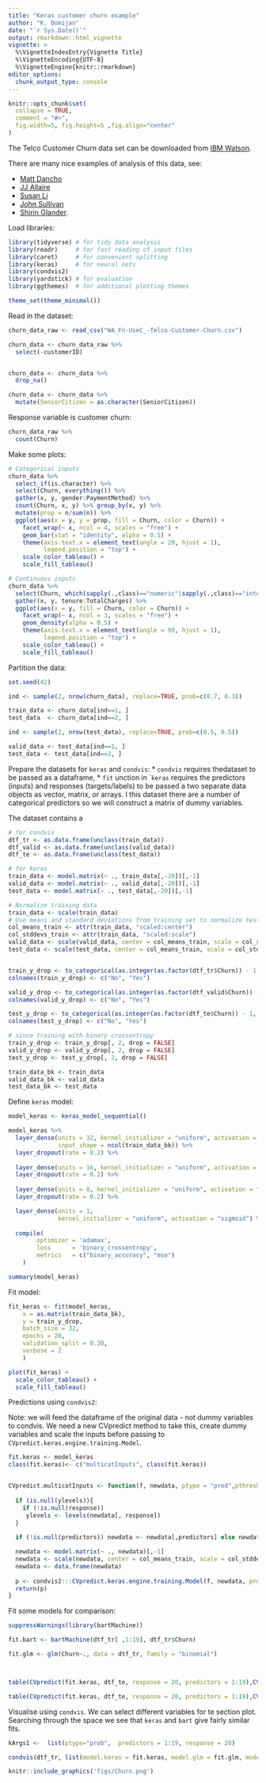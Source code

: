 ```yaml
---
title: "Keras customer churn example"
author: "K. Domijan"
date: "`r Sys.Date()`"
output: rmarkdown::html_vignette
vignette: >
  %\VignetteIndexEntry{Vignette Title}
  %\VignetteEncoding{UTF-8}
  %\VignetteEngine{knitr::rmarkdown}
editor_options: 
  chunk_output_type: console
---
```


```r
knitr::opts_chunk$set(
  collapse = TRUE,
  comment = "#>",
  fig.width=5, fig.height=5 ,fig.align="center"
)
```

The Telco Customer Churn data set can be downloaded from  [IBM Watson](https://www.ibm.com/communities/analytics/watson-analytics-blog/predictive-insights-in-the-telco-customer-churn-data-set/).

There are many nice examples of analysis of this data, see:

* [Matt Dancho](http://www.business-science.io/business/2017/11/28/customer_churn_analysis_keras.html)
* [JJ Allaire](https://github.com/rstudio/keras-customer-churn)
* [Susan Li](https://towardsdatascience.com/predict-customer-churn-with-r-9e62357d47b4)
* [John Sullivan](https://jtsulliv.github.io/churn-eda/)
* [Shirin Glander](https://www.r-bloggers.com/code-for-case-study-customer-churn-with-keras-tensorflow-and-h2o/).

Load libraries:
```r
library(tidyverse) # for tidy data analysis
library(readr)     # for fast reading of input files
library(caret)     # for convenient splitting
library(keras)     # for neural nets
library(condvis2)
library(yardstick) # for evaluation
library(ggthemes)  # for additional plotting themes

theme_set(theme_minimal())
```

Read in the dataset:
```r
churn_data_raw <- read_csv("WA_Fn-UseC_-Telco-Customer-Churn.csv")

churn_data <- churn_data_raw %>%
  select(-customerID)


churn_data <- churn_data %>%
  drop_na()

churn_data <- churn_data %>%
  mutate(SeniorCitizen = as.character(SeniorCitizen))

```

Response variable is customer churn:

```r
churn_data_raw %>%
  count(Churn)
```

Make some plots:

```r

# Categorical inputs
churn_data %>%
  select_if(is.character) %>%
  select(Churn, everything()) %>%
  gather(x, y, gender:PaymentMethod) %>%
  count(Churn, x, y) %>% group_by(x, y) %>%
  mutate(prop = n/sum(n)) %>%
  ggplot(aes(x = y, y = prop, fill = Churn, color = Churn)) +
    facet_wrap(~ x, ncol = 4, scales = "free") +
    geom_bar(stat = "identity", alpha = 0.5) +
    theme(axis.text.x = element_text(angle = 20, hjust = 1),
          legend.position = "top") +
    scale_color_tableau() +
    scale_fill_tableau()

# Continuous inputs
churn_data %>% 
  select(Churn, which(sapply(.,class)=="numeric"|sapply(.,class)=="integer")) %>%
  gather(x, y, tenure:TotalCharges) %>%
  ggplot(aes(x = y, fill = Churn, color = Churn)) +
    facet_wrap(~ x, ncol = 3, scales = "free") +
    geom_density(alpha = 0.5) +
    theme(axis.text.x = element_text(angle = 90, hjust = 1),
          legend.position = "top") +
    scale_color_tableau() +
    scale_fill_tableau()

```

Partition the data:
```r
set.seed(42)

ind <- sample(2, nrow(churn_data), replace=TRUE, prob=c(0.7, 0.3))

train_data <- churn_data[ind==1, ]
test_data  <- churn_data[ind==2, ]

ind <- sample(2, nrow(test_data), replace=TRUE, prob=c(0.5, 0.5))

valid_data <- test_data[ind==1, ]
test_data <- test_data[ind==2, ]
```

Prepare the datasets for `keras` and `condvis`:
* `condvis` requires thedataset to be passed as a dataframe,
* `fit` unction in ``keras` requires the predictors (inputs) and responses (targets/labels) to be passed a two separate data objects as vector, matrix, or arrays. I this dataset there are a number of categorical predictors so we will construct a matrix of dummy variables. 

The dataset contains a 

```r

# for condvis
dtf_tr <- as.data.frame(unclass(train_data))
dtf_valid <- as.data.frame(unclass(valid_data))
dtf_te <- as.data.frame(unclass(test_data))

# for keras
train_data <- model.matrix(~ ., train_data[,-20])[,-1]
valid_data <- model.matrix(~ ., valid_data[,-20])[,-1]
test_data <- model.matrix(~ ., test_data[,-20])[,-1]

# Normalize training data
train_data <- scale(train_data)
# Use means and standard deviations from training set to normalize test set
col_means_train <- attr(train_data, "scaled:center")
col_stddevs_train <- attr(train_data, "scaled:scale")
valid_data <- scale(valid_data, center = col_means_train, scale = col_stddevs_train)
test_data <- scale(test_data, center = col_means_train, scale = col_stddevs_train)


train_y_drop <- to_categorical(as.integer(as.factor(dtf_tr$Churn)) - 1, 2)
colnames(train_y_drop) <- c("No", "Yes")

valid_y_drop <- to_categorical(as.integer(as.factor(dtf_valid$Churn)) - 1, 2)
colnames(valid_y_drop) <- c("No", "Yes")

test_y_drop <- to_categorical(as.integer(as.factor(dtf_te$Churn)) - 1, 2)
colnames(test_y_drop) <- c("No", "Yes")

# since training with binary crossentropy
train_y_drop <- train_y_drop[, 2, drop = FALSE]
valid_y_drop <- valid_y_drop[, 2, drop = FALSE]
test_y_drop <- test_y_drop[, 2, drop = FALSE]

train_data_bk <- train_data
valid_data_bk <- valid_data
test_data_bk <- test_data
```

Define `keras` model:
```r
model_keras <- keras_model_sequential()

model_keras %>% 
  layer_dense(units = 32, kernel_initializer = "uniform", activation = "relu", 
              input_shape = ncol(train_data_bk)) %>% 
  layer_dropout(rate = 0.2) %>%
  
  layer_dense(units = 16, kernel_initializer = "uniform", activation = "relu") %>% 
  layer_dropout(rate = 0.2) %>%
  
  layer_dense(units = 8, kernel_initializer = "uniform", activation = "relu") %>% 
  layer_dropout(rate = 0.2) %>%

  layer_dense(units = 1,
              kernel_initializer = "uniform", activation = "sigmoid") %>%
  
  compile(
        optimizer = 'adamax',
        loss      = 'binary_crossentropy',
        metrics   = c("binary_accuracy", "mse")
    )

summary(model_keras)

```

Fit model:

```r
fit_keras <- fit(model_keras, 
    x = as.matrix(train_data_bk), 
    y = train_y_drop,
    batch_size = 32, 
    epochs = 20,
    validation_split = 0.30,
    verbose = 2
    )

plot(fit_keras) +
  scale_color_tableau() +
  scale_fill_tableau()


```


Predictions using `condvis2`:

Note: we will feed the dataframe of the original data - not dummy variables to condvis. We need a new CVpredict method to take this, create dummy variables and scale the inputs before passing to `CVpredict.keras.engine.training.Model`. 

```r

fit.keras <- model_keras
class(fit.keras)<- c("multicatInputs", class(fit.keras))


CVpredict.multicatInputs <- function(f, newdata, ptype = "pred",pthreshold = NULL,response = NULL, predictors=NULL, ylevels = NULL,...){
  
  if (is.null(ylevels)){
    if (!is.null(response))
     ylevels <- levels(newdata[, response])
  }
  
  if (!is.null(predictors)) newdata <- newdata[,predictors] else newdata <- newdata

  newdata <- model.matrix(~ ., newdata)[,-1]
  newdata <- scale(newdata, center = col_means_train, scale = col_stddevs_train)
  newdata <- data.frame(newdata)
 
  p <- condvis2:::CVpredict.keras.engine.training.Model(f, newdata, predictors = 1:ncol(newdata), response = response, ptype = ptype, pthreshold = pthreshold, ylevels = ylevels)
  return(p)
}

```


Fit some models for comparison:
```r
suppressWarnings(library(bartMachine))

fit.bart <- bartMachine(dtf_tr[ ,1:19], dtf_tr$Churn)

fit.glm <- glm(Churn~., data = dtf_tr, family = "binomial")



table(CVpredict(fit.keras, dtf_te, response = 20, predictors = 1:19),CVpredict(fit.glm, dtf_te))

table(CVpredict(fit.keras, dtf_te, response = 20, predictors = 1:19),CVpredict(fit.bart, dtf_te))


```

Visualise using `condvis`. We can select different variables for te section plot. Searching through the space we see that  `keras` and `bart` give fairly similar fits. 


```r
kArgs1 <-  list(ptype="prob",  predictors = 1:19, response = 20)

condvis(dtf_tr, list(model.keras = fit.keras, model.glm = fit.glm, model.bart = fit.bart),  response="Churn", predictArgs = list(kArgs1, kArgs1,  kArgs1))

```

```r
knitr::include_graphics('figs/Churn.png')
```


<!-- ```{r} -->
<!-- get_roc <- function(labels, scores){ -->
<!--   labels <- labels[order(scores, decreasing=TRUE)] -->
<!--   data.frame(TPR=cumsum(labels)/sum(labels),  -->
<!--              FPR=cumsum(!labels)/sum(!labels)) -->
<!-- } -->

<!-- roc.glm <- get_roc(as.numeric(dtf_te$Churn)-1,CVpredict(fit.glm, dtf_te, ptype = "prob")) -->
<!-- roc.bart <- get_roc(as.numeric(dtf_te$Churn)-1,CVpredict(fit.bart, dtf_te, ptype = "prob")) -->
<!-- roc.keras <- get_roc(as.numeric(dtf_te$Churn)-1,CVpredict(fit.keras, dtf_te, response = 20, predictors = 1:19,ptype = "prob")) -->

<!-- plot(roc.glm$FPR, roc.glm$TPR, xlab = "FPR", ylab = "TPR", col = 0) -->
<!-- lines(roc.glm$FPR, roc.glm$TPR) -->
<!-- lines(roc.bart$FPR, roc.bart$TPR, col = 2) -->
<!-- lines(roc.keras$FPR, roc.keras$TPR, col = 3) -->
<!-- ``` -->



